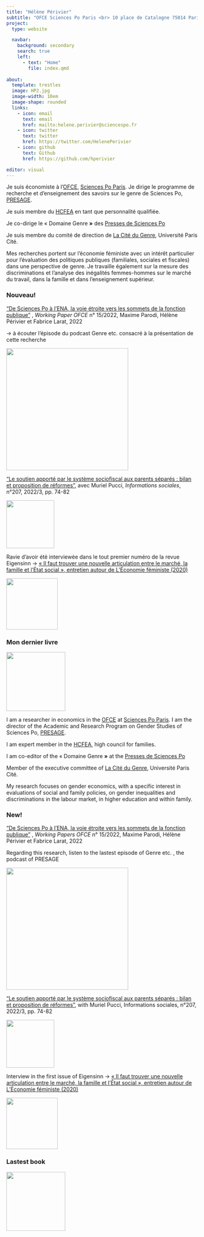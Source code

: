 ```yaml
---
title: "Hélène Périvier"
subtitle: "OFCE Sciences Po Paris <br> 10 place de Catalogne 75014 Paris <br> {{< fa phone >}} +33 1 44 18 54 92"
project:
  type: website

  navbar:
    background: secondary
    search: true
    left:
      - text: "Home"
        file: index.qmd
  
about:
  template: trestles
  image: HP2.jpg
  image-width: 10em
  image-shape: rounded
  links:
    - icon: email
      text: email
      href: mailto:helene.perivier@sciencespo.fr
    - icon: twitter
      text: twitter
      href: https://twitter.com/HelenePerivier
    - icon: github
      text: Github
      href: https://github.com/hperivier

editor: visual
---
```


::: {when-profile="french"}
Je suis économiste à l'[OFCE](http://www.ofce.sciences-po.fr/index.php), [Sciences Po Paris](http://www.sciencespo.fr/). Je dirige le programme de recherche et d'enseignement des savoirs sur le genre de Sciences Po, [PRESAGE](https://www.sciencespo.fr/programme-presage/en.html).

Je suis membre du [HCFEA](https://www.hcfea.fr/) en tant que personnalité qualifiée.

Je co-dirige le « Domaine Genre **»** des [Presses de Sciences Po](http://www.pressesdesciencespo.fr/)

Je suis membre du comité de direction de [La Cité du Genre](https://citedugenre.fr/fr/), Université Paris Cité.

Mes recherches portent sur l'économie féministe avec un intérêt particulier pour l'évaluation des politiques publiques (familiales, sociales et fiscales) dans une perspective de genre. Je travaille également sur la mesure des discriminations et l'analyse des inégalités femmes-hommes sur le marché du travail, dans la famille et dans l'enseignement supérieur.

### Nouveau!

["De Sciences Po à l'ENA, la voie étroite vers les sommets de la fonction publique"](https://www.ofce.sciences-po.fr/pdf/dtravail/OFCEWP2022-15.pdf) , *Working Paper OFCE* n° 15/2022, Maxime Parodi, Hélène Périvier et Fabrice Larat, 2022

-\> à écouter l'épisode du podcast Genre etc. consacré à la présentation de cette recherche

[![](images/paste-53904418.png){fig-align="center" width="321"}](https://podcast.ausha.co/sciencespo-presage-genre-etc/les-femmes-dans-le-concours-d-entree-a-l-ecole-nationale-d-administration)

["Le soutien apporté par le système sociofiscal aux parents séparés : bilan et proposition de réformes"](info_soc.pdf), avec Muriel Pucci, *Informations sociales*, n°207, 2022/3, pp. 74-82

![](images/paste-4ABFB0E7.png){fig-align="center" width="126"}

Ravie d'avoir été interviewée dans le tout premier numéro de la revue Eigensinn -\> [« Il faut trouver une nouvelle articulation entre le marché, la famille et l'État social », entretien autour de L'Économie féministe (2020)](https://www.lcdpu.fr/livre/?GCOI=27000100089780&fa=sommaire)

[![](images/paste-149EAE4E.png){fig-align="center" width="135"}](https://www.lcdpu.fr/livre/?GCOI=27000100089780&fa=sommaire)

### Mon dernier livre

![](images/SCPO_PERIV_2020_01_L204.jpg){fig-align="center" width="155"}
:::

::: {when-profile="english"}
I am a researcher in economics in the [OFCE](http://www.ofce.sciences-po.fr/index.php) at [Sciences Po Paris](http://www.sciencespo.fr/). I am the director of the Academic and Research Program on Gender Studies of Sciences Po, [PRESAGE](https://www.sciencespo.fr/programme-presage/en.html).

I am expert member in the [HCFEA](https://www.hcfea.fr/), high council for families.

I am co-editor of the « Domaine Genre **»** at the [Presses de Sciences Po](http://www.pressesdesciencespo.fr/)

Member of the executive committee of [La Cité du Genre](https://citedugenre.fr/fr/), Université Paris Cité.

My research focuses on gender economics, with a specific interest in evaluations of social and family policies, on gender inequalities and discriminations in the labour market, in higher education and within family.

### New!

["De Sciences Po à l'ENA, la voie étroite vers les sommets de la fonction publique"](https://www.ofce.sciences-po.fr/pdf/dtravail/OFCEWP2022-15.pdf) , *Working Papers OFCE* n° 15/2022, Maxime Parodi, Hélène Périvier et Fabrice Larat, 2022

Regarding this research, listen to the lastest episode of Genre etc. , the podcast of PRESAGE

![](images/paste-53904418.png){fig-align="center" width="321"}

["Le soutien apporté par le système sociofiscal aux parents séparés : bilan et proposition de réformes"](info_soc.pdf), with Muriel Pucci, Informations sociales, n°207, 2022/3, pp. 74-82

![](images/paste-4ABFB0E7.png){fig-align="center" width="126"}

Interview in the first issue of Eigensinn -\> [« Il faut trouver une nouvelle articulation entre le marché, la famille et l'État social », entretien autour de L'Économie féministe (2020)](https://www.lcdpu.fr/livre/?GCOI=27000100089780&fa=sommaire)

![](images/paste-149EAE4E.png){fig-align="center" width="135"}

### Lastest book

![](images/SCPO_PERIV_2020_01_L204.jpg){fig-align="center" width="155"}
:::

